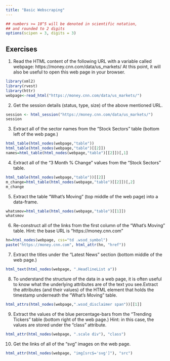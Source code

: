 ```yaml
---
title: "Basic Webscraping"
---
```


<style type="text/css">
.table {

    width: 80%;
    margin-left:10%; 
    margin-right:10%;
}
</style>
```r
## numbers >= 10^5 will be denoted in scientific notation,
## and rounded to 2 digits
options(scipen = 3, digits = 3)
```



## Exercises

1. Read the HTML content of the following URL with a variable called webpage: https://money.cnn.com/data/us_markets/ At this point, it will also be useful to open this web page in your browser.
```r
library(xml2)
library(rvest)
library(httr)
webpage<-read_html("https://money.cnn.com/data/us_markets/")

```

2. Get the session details (status, type, size) of the above mentioned URL.
```r
session <- html_session("https://money.cnn.com/data/us_markets/")
session
```

3. Extract all of the sector names from the “Stock Sectors” table (bottom left of the web page.)
```r
html_table(html_nodes(webpage,"table"))
html_table(html_nodes(webpage,"table")[[2]])
names=html_table(html_nodes(webpage,"table")[[2]])[,1]
```

4. Extract all of the “3 Month % Change” values from the “Stock Sectors” table.
```r
html_table(html_nodes(webpage,"table"))[[2]]
m_change=html_table(html_nodes(webpage,"table")[[2]])[,2]
m_change
```

5. Extract the table “What’s Moving” (top middle of the web page) into a data-frame.
```r
whatsmov=html_table(html_nodes(webpage,"table")[[1]])
whatsmov
```

6. Re-construct all of the links from the first column of the “What’s Moving” table.
Hint: the base URL is “https://money.cnn.com”
```r
hn=html_nodes(webpage, css="td .wsod_symbol")
paste("https://money.cnn.com", html_attr(hn, "href"))
```

7. Extract the titles under the “Latest News” section (bottom middle of the web page.)
```r

html_text(html_nodes(webpage, ".HeadlineList a"))
```

8. To understand the structure of the data in a web page, it is often useful to know what the underlying attributes are of the text you see.Extract the attributes (and their values) of the HTML element that holds the timestamp underneath the “What’s Moving” table.
```r
html_attrs(html_nodes(webpage,".wsod_disclaimer span"))[[1]]
```


9. Extract the values of the blue percentage-bars from the “Trending Tickers” table (bottom right of the web page.)
Hint: in this case, the values are stored under the “class” attribute.
```r
html_attr(html_nodes(webpage, ".scale div"), "class")
```

10. Get the links of all of the “svg” images on the web page.
```r
html_attr(html_nodes(webpage, "img[src$='svg']"), "src")
```

